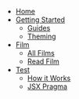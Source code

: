 - [Home](/)
- [Getting Started](/getting-started)
  - [Guides](/getting-started/guides)
  - [Theming](/getting-started/theming)
- [Film](/films/films)
  - [All Films](/films/films)
  - [Read Film](/films/get-film)
- [Test](/test)
  - [How it Works](/how-it-works)
  - [JSX Pragma](/jsx-pragma)
